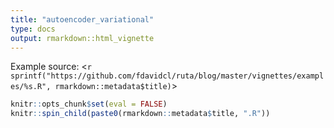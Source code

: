 ```yaml
---
title: "autoencoder_variational"
type: docs
output: rmarkdown::html_vignette
---
```


[Example source:]{.source-caption} <`r sprintf("https://github.com/fdavidcl/ruta/blog/master/vignettes/examples/%s.R", rmarkdown::metadata$title)`>

```r
knitr::opts_chunk$set(eval = FALSE)
knitr::spin_child(paste0(rmarkdown::metadata$title, ".R"))
```
